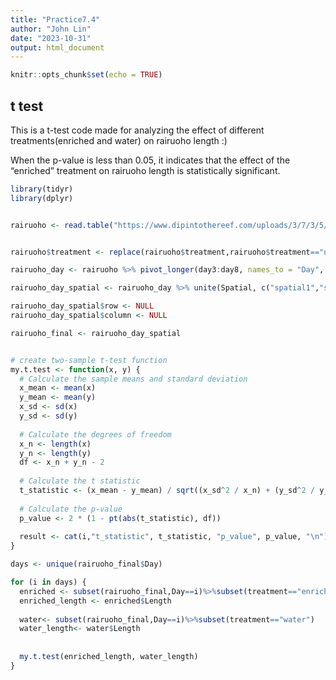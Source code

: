 ```yaml
---
title: "Practice7.4"
author: "John Lin"
date: "2023-10-31"
output: html_document
---
```


```r
knitr::opts_chunk$set(echo = TRUE)
```

## t test
This is a t-test code made for analyzing the effect of different treatments(enriched and water) on rairuoho length :)

When the p-value is less than 0.05, it indicates that the effect of the "enriched" treatment on rairuoho length is statistically significant.

```r
library(tidyr)
library(dplyr)


rairuoho <- read.table("https://www.dipintothereef.com/uploads/3/7/3/5/37359245/rairuoho.txt",header=T, sep="\t", dec='.')


rairuoho$treatment <- replace(rairuoho$treatment,rairuoho$treatment=="nutrient","enriched")

rairuoho_day <- rairuoho %>% pivot_longer(day3:day8, names_to = "Day", values_to = "Length")

rairuoho_day_spatial <- rairuoho_day %>% unite(Spatial, c("spatial1","spatial2"))

rairuoho_day_spatial$row <- NULL
rairuoho_day_spatial$column <- NULL

rairuoho_final <- rairuoho_day_spatial


# create two-sample t-test function
my.t.test <- function(x, y) {
  # Calculate the sample means and standard deviation
  x_mean <- mean(x)
  y_mean <- mean(y)
  x_sd <- sd(x)
  y_sd <- sd(y)
  
  # Calculate the degrees of freedom
  x_n <- length(x)
  y_n <- length(y)
  df <- x_n + y_n - 2
  
  # Calculate the t statistic
  t_statistic <- (x_mean - y_mean) / sqrt((x_sd^2 / x_n) + (y_sd^2 / y_n))
  
  # Calculate the p-value
  p_value <- 2 * (1 - pt(abs(t_statistic), df))
  
  result <- cat(i,"t_statistic", t_statistic, "p_value", p_value, "\n")
}

days <- unique(rairuoho_final$Day)

for (i in days) {
  enriched <- subset(rairuoho_final,Day==i)%>%subset(treatment=="enriched")
  enriched_length <- enriched$Length
  
  water<- subset(rairuoho_final,Day==i)%>%subset(treatment=="water")
  water_length<- water$Length
  
  
  my.t.test(enriched_length, water_length)
}
```


